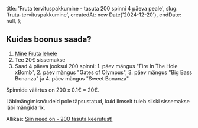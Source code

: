 
  title: 'Fruta tervituspakkumine - tasuta 200 spinni 4 päeva peale',
  slug: 'fruta-tervituspakkumine',
  createdAt: new Date('2024-12-20'),
  endDate: null,
};

<ArticleHeader image={headerImage} title={metadata.title} />

<BonusValid date={metadata.endDate} />

## Kuidas boonus saada?

1. [Mine Fruta lehele](https://www.fruta.com)
2. Tee 20€ sissemakse
3. Saad 4 päeva jooksul 200 spinni: 1. päev mängus "Fire In The Hole xBomb", 2. päev mängus "Gates of Olympus", 3. päev mängus "Big Bass Bonanza" ja 4. päev mängus "Sweet Bonanza"

Spinnide väärtus on 200 x 0.1€ = 20€.

Läbimängimisnõudeid pole täpsustatud, kuid ilmselt tuleb siiski sissemakse läbi mängida 1x.

Allikas: [Siin need on - 200 tasuta keerutust!](https://www.fruta.com/et-ee/promotions/welcome-bonus-casino)

<BonusUsed slug={metadata.slug} />
